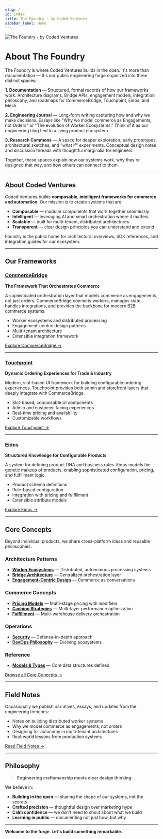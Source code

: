 ```yaml
---
slug: /
id: index
title: The Foundry - by Coded Ventures
sidebar_label: Home
---
```



<div style={{marginBottom: '2rem', borderRadius: '8px', overflow: 'hidden', boxShadow: '0 4px 6px rgba(0, 0, 0, 0.1)'}}>
  <img src="/foundry-banner.svg" alt="The Foundry - by Coded Ventures" style={{width: '100%', display: 'block'}} />
</div>

# About The Foundry

The Foundry is where Coded Ventures builds in the open. It's more than documentation — it's our public engineering forge organized into three distinct spaces:

**1. Documentation** — Structured, formal records of how our frameworks work. Architecture diagrams, Bridge APIs, engagement models, integration philosophy, and roadmaps for CommerceBridge, Touchpoint, Eidos, and Mesh.

**2. Engineering Journal** — Long-form writing capturing how and why we make decisions. Essays like "Why we model commerce as Engagements, not Orders" or "The evolution of Worker Ecosystems." Think of it as our engineering blog tied to a living product ecosystem.

**3. Research Commons** — A space for deeper exploration, early prototypes, architectural sketches, and "what if" experiments. Conceptual design notes and discussion threads with thoughtful marginalia for engineers.

Together, these spaces explain how our systems work, why they're designed that way, and how others can connect to them.

---

## About Coded Ventures

Coded Ventures builds **composable, intelligent frameworks for commerce and automation**. Our mission is to create systems that are:

- **Composable** — modular components that work together seamlessly
- **Intelligent** — leveraging AI and smart orchestration where it matters
- **Scalable** — built for multi-tenant, distributed architectures
- **Transparent** — clear design principles you can understand and extend

Foundry is the public home for architectural overviews, SDK references, and integration guides for our ecosystem.

---

## Our Frameworks

### [CommerceBridge](/commercebridge)
**The Framework That Orchestrates Commerce**

A sophisticated orchestration layer that models commerce as engagements, not just orders. CommerceBridge connects workers, manages state, handles integrations, and provides the backbone for modern B2B commerce systems.

- Worker ecosystems and distributed processing
- Engagement-centric design patterns
- Multi-tenant architecture
- Extensible integration framework

[Explore CommerceBridge →](/commercebridge)

---

### [Touchpoint](/touchpoint)
**Dynamic Ordering Experiences for Trade & Industry**

Modern, slot-based UI framework for building configurable ordering experiences. Touchpoint provides both admin and storefront layers that deeply integrate with CommerceBridge.

- Slot-based, composable UI components
- Admin and customer-facing experiences
- Real-time pricing and availability
- Customizable workflows

[Explore Touchpoint →](/touchpoint)

---

### [Eidos](/eidos)
**Structured Knowledge for Configurable Products**

A system for defining product DNA and business rules. Eidos models the genetic makeup of products, enabling sophisticated configuration, pricing, and fulfillment logic.

- Product schema definitions
- Rule-based configuration
- Integration with pricing and fulfillment
- Extensible attribute models

[Explore Eidos →](/eidos)

---

## Core Concepts

Beyond individual products, we share cross-platform ideas and reusable philosophies:

### Architecture Patterns

- **[Worker Ecosystems](/core/worker-ecosystems)** — Distributed, autonomous processing systems
- **[Bridge Architecture](/core/bridge-architecture)** — Centralized orchestration layer
- **[Engagement-Centric Design](/core/engagement-centric-design)** — Commerce as conversations

### Commerce Concepts

- **[Pricing Models](/core/pricing-models)** — Multi-stage pricing with modifiers
- **[Caching Strategies](/core/caching-strategies)** — Multi-layer performance optimization
- **[Fulfillment](/core/fulfillment)** — Multi-warehouse delivery orchestration

### Operations

- **[Security](/core/security)** — Defense-in-depth approach
- **[DevOps Philosophy](/core/devops-philosophy)** — Evolving ecosystems

### Reference

- **[Models & Types](/core/models)** — Core data structures defined

[Browse all Core Concepts →](/core)

---

## Field Notes

Occasionally we publish narratives, essays, and updates from the engineering trenches:

- Notes on building distributed worker systems
- Why we model commerce as engagements, not orders
- Designing for autonomy in multi-tenant architectures
- Real-world lessons from production systems

[Read Field Notes →](/fieldnotes)

---

## Philosophy

> **Engineering craftsmanship meets clear design thinking.**

We believe in:

- **Building in the open** — sharing the shape of our systems, not the secrets
- **Crafted precision** — thoughtful design over marketing hype
- **Calm confidence** — we don't need to shout about what we build
- **Learning in public** — documenting not just how, but why

---

**Welcome to the forge. Let's build something remarkable.**

